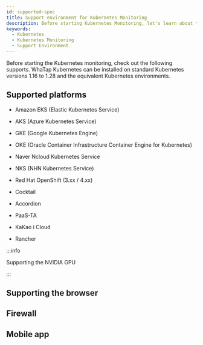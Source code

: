 ```yaml
---
id: supported-spec
title: Support environment for Kubernetes Monitoring
description: Before starting Kubernetes Monitoring, let's learn about the support environment.
keywords:
  - Kubernetes
  - Kubernetes Monitoring
  - Support Environment
---
```


Before starting the Kubernetes monitoring, check out the following supports. WhaTap Kubernetes can be installed on standard Kubernetes versions 1.16 to 1.28 and the equivalent Kubernetes environments.

## Supported platforms

- Amazon EKS (Elastic Kubernetes Service)

- AKS (Azure Kubernetes Service)

- GKE (Google Kubernetes Engine)

- OKE (Oracle Container Infrastructure Container Engine for Kubernetes)

- Naver Ncloud Kubernetes Service

- NKS (NHN Kubernetes Service)

- Red Hat OpenShift (3.xx / 4.xx)

- Cocktail

- Accordion

- PaaS-TA

- KaKao i Cloud

- Rancher

:::info

Supporting the NVIDIA GPU

:::

## Supporting the browser


<Supportedbrowser />

## Firewall


<Proxy />

## Mobile app


<Mobileapp />
